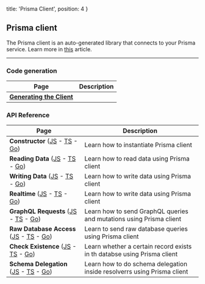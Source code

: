 
  title: 'Prisma Client',
  position: 4
}

## Prisma client

The Prisma client is an auto-generated library that connects to your Prisma service. Learn more in [this](https://www.prisma.io/blog/prisma-client-beta-ahph4o1umail/) article.

---

### Code generation

| Page | Description |
| -- | --- |
| [**Generating the Client**](https://www.prisma.io/docs/prisma-client/code-generation/generating-the-client-rsc1/) | |

### API Reference

| Page | Description |
| -- | --- |
| **Constructor** ([JS](https://www.prisma.io/docs/prisma-client/api-reference/constructor-JAVASCRIPT-rsc4/) - [TS](https://www.prisma.io/docs/1.17/prisma-client/api-reference/constructor-TYPESCRIPT-rsc5/) - [Go](https://www.prisma.io/docs/1.17/prisma-client/api-reference/constructor-GO-go02/)) | Learn how to instantiate Prisma client |
| **Reading Data** ([JS](https://www.prisma.io/docs/prisma-client/api-reference/reading-data-JAVASCRIPT-rsc2/) - [TS](https://www.prisma.io/docs/1.17/prisma-client/api-reference/reading-data-TYPESCRIPT-rsc3/) - [Go](https://www.prisma.io/docs/1.17/prisma-client/api-reference/reading-data-GO-go05/)) | Learn how to read data using Prisma client |
| **Writing Data** ([JS](https://www.prisma.io/docs/prisma-client/api-reference/writing-data-JAVASCRIPT-rsc6/) - [TS](https://www.prisma.io/docs/1.17/prisma-client/api-reference/writing-data-TYPESCRIPT-rsc7/) - [Go](https://www.prisma.io/docs/1.17/prisma-client/api-reference/writing-data-GO-go08/)) |  Learn how to write data using Prisma client |
| **Realtime** ([JS](https://www.prisma.io/docs/prisma-client/api-reference/realtime-JAVASCRIPT-rsc8/) - [TS](https://www.prisma.io/docs/1.17/prisma-client/api-reference/realtime-TYPESCRIPT-rsc9/) - [Go](https://www.prisma.io/docs/1.17/prisma-client/api-reference/realtime-GO-go06/)) |  Learn how to write data using Prisma client |
| **GraphQL Requests** ([JS](https://www.prisma.io/docs/prisma-client/api-reference/graphql-requests-JAVASCRIPT-pyl3/) - [TS](https://www.prisma.io/docs/1.17/prisma-client/api-reference/graphql-requests-TYPESCRIPT-pyl4/) - [Go](https://www.prisma.io/docs/1.17/prisma-client/api-reference/graphql-requests-GO-go04/)) | Learn how to send GraphQL queries and mutations using Prisma client |
| **Raw Database Access** ([JS](https://www.prisma.io/docs/prisma-client/api-reference/raw-database-access-JAVASCRIPT-pyl5/) - [TS](https://www.prisma.io/docs/1.17/prisma-client/api-reference/raw-database-access-TYPESCRIPT-pyl6/) - [Go](https://www.prisma.io/docs/1.17/prisma-client/api-reference/raw-database-access-GO-go03/)) | Learn to send raw database queries using Prisma client |
| **Check Existence** ([JS](https://www.prisma.io/docs/prisma-client/api-reference/check-existence-JAVASCRIPT-pyl1/) - [TS](https://www.prisma.io/docs/1.17/prisma-client/api-reference/check-existence-TYPESCRIPT-pyl2/) - [Go](https://www.prisma.io/docs/1.17/prisma-client/api-reference/check-existence-GO-go01/)) | Learn whether a certain record exists in th databse using Prisma client |
| **Schema Delegation** ([JS](https://www.prisma.io/docs/prisma-client/api-reference/schema-delegation-JAVASCRIPT-pyl7/) - [TS](https://www.prisma.io/docs/1.17/prisma-client/api-reference/schema-delegation-TYPESCRIPT-pyl8/) - [Go](https://www.prisma.io/docs/1.17/prisma-client/api-reference/schema-delegation-GO-go07/)) | Learn how to do schema delegation inside resolverrs using Prisma client |

